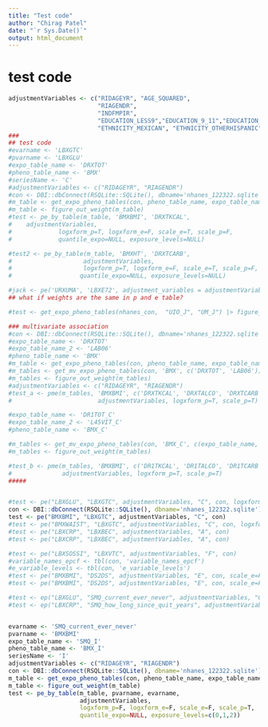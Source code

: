 ```yaml
---
title: "Test code"
author: "Chirag Patel"
date: "`r Sys.Date()`"
output: html_document
---
```

  
# test code

```r


adjustmentVariables <- c("RIDAGEYR", "AGE_SQUARED", 
                         "RIAGENDR", 
                         "INDFMPIR",
                         "EDUCATION_LESS9","EDUCATION_9_11","EDUCATION_AA","EDUCATION_COLLEGEGRAD",
                         "ETHNICITY_MEXICAN", "ETHNICITY_OTHERHISPANIC","ETHNICITY_OTHER", "ETHNICITY_NONHISPANICBLACK")
###
## test code
#evarname <- 'LBXGTC'
#pvarname <- 'LBXGLU'
#expo_table_name <- 'DRXTOT'
#pheno_table_name <- 'BMX' 
#seriesName <- 'C'
#adjustmentVariables <- c("RIDAGEYR", "RIAGENDR")
#con <- DBI::dbConnect(RSQLite::SQLite(), dbname='nhanes_122322.sqlite')
#m_table <- get_expo_pheno_tables(con, pheno_table_name, expo_table_name)
#m_table <- figure_out_weight(m_table)
#test <- pe_by_table(m_table, 'BMXBMI', 'DRXTKCAL', 
#    adjustmentVariables, 
#             logxform_p=T, logxform_e=F, scale_e=T, scale_p=F, 
#             quantile_expo=NULL, exposure_levels=NULL)

#test2 <- pe_by_table(m_table, 'BMXHT', 'DRXTCARB', 
#                    adjustmentVariables, 
#                    logxform_p=T, logxform_e=F, scale_e=T, scale_p=F, 
#                   quantile_expo=NULL, exposure_levels=NULL)

#jack <- pe('URXUMA', 'LBXE72', adjustment_variables = adjustmentVariables, series = "D", con = ncon, logxform_p = F, scale_p = T, logxform_e = T, scale_e = T)
## what if weights are the same in p and e table?

#test <- get_expo_pheno_tables(nhanes_con,  "UIO_J", "UM_J") |> figure_out_weight()

### multivariate association
#con <- DBI::dbConnect(RSQLite::SQLite(), dbname='nhanes_122322.sqlite')
#expo_table_name <- 'DRXTOT'
#expo_table_name_2 <- 'LAB06'
#pheno_table_name <- 'BMX' 
#m_table <- get_expo_pheno_tables(con, pheno_table_name, expo_table_name)
#m_tables <- get_mv_expo_pheno_tables(con, 'BMX', c('DRXTOT', 'LAB06')) 
#m_tables <- figure_out_weight(m_tables)
#adjustmentVariables <- c("RIDAGEYR", "RIAGENDR")
#test_a <- pme(m_tables, 'BMXBMI', c('DRXTKCAL', 'DRXTALCO', 'DRXTCARB', 'DRXTPROT', 'DRXTCHOL', 'DRXTFIBE', 'LBXGTC', 'LBXCOT', 'LBXBPB'), 
#                        adjustmentVariables, logxform_p=T, scale_p=T)

#expo_table_name <- 'DR1TOT_C'
#expo_table_name_2 <- 'L45VIT_C'
#pheno_table_name <- 'BMX_C' 

#m_tables <- get_mv_expo_pheno_tables(con, 'BMX_C', c(expo_table_name, expo_table_name_2)) 
#m_tables <- figure_out_weight(m_tables)

#test_b <- pme(m_tables, 'BMXBMI', c('DR1TKCAL', 'DR1TALCO', 'DR1TCARB', 'DR1TPROT', 'DR1TCHOL', 'DR1TFIBE', 'LBXGTC', 'LBXBEC'),
#              adjustmentVariables, logxform_p=T, scale_p=T)
#####


#test <- pe("LBXGLU", "LBXGTC", adjustmentVariables, "C", con, logxform_p = F, logxform_e = T, scale_e = F, scale_p = F, quantile_expo=c(0, .25, .5, .75, 1))
con <- DBI::dbConnect(RSQLite::SQLite(), dbname='nhanes_122322.sqlite')
test <- pe("BMXBMI", "LBXGTC", adjustmentVariables, "C", con)
#test <- pe("BMXWAIST", "LBXGTC", adjustmentVariables, "C", con, logxform_p = F, logxform_e = T, scale_e = T, scale_p = T)
#test <- pe("LBXCRP", "LBXBEC", adjustmentVariables, "A", con)
#test <- pe("LBXCRP", "LBXBEC", adjustmentVariables, "A", con)

#test <- pe("LBXSOSSI", "LBXVTC", adjustmentVariables, "F", con)
#variable_names_epcf <- tbl(con, 'variable_names_epcf')
#e_variable_levels <- tbl(con, 'e_variable_levels')
#test <- pe("BMXBMI", "DS2DS", adjustmentVariables, "E", con, scale_e=F, logxform_e = F, exposure_levels = c(2, 1))
#test <- pe("BMXBMI", "DS2DS", adjustmentVariables, "E", con, scale_e=F, logxform_e = F, exposure_levels = c(2, 1), expo_table_name = 'DS2TOT_E', pheno_table_name = 'BMX_E')

#test <- ep("LBXGLU", "SMQ_current_ever_never", adjustmentVariables, "C", con, scale_e=F, logxform_e = F, exposure_levels = c(0, 1, 2))
#test <- ep("LBXCRP", "SMQ_how_long_since_quit_years", adjustmentVariables, "C", con, scale_e=F, logxform_e = F)


evarname <- 'SMQ_current_ever_never'
pvarname <- 'BMXBMI'
expo_table_name <- 'SMQ_I'
pheno_table_name <- 'BMX_I' 
seriesName <- 'I'
adjustmentVariables <- c("RIDAGEYR", "RIAGENDR")
con <- DBI::dbConnect(RSQLite::SQLite(), dbname='nhanes_122322.sqlite')
m_table <- get_expo_pheno_tables(con, pheno_table_name, expo_table_name)
m_table <- figure_out_weight(m_table)
test <- pe_by_table(m_table, pvarname, evarname, 
                    adjustmentVariables, 
                    logxform_p=F, logxform_e=F, scale_e=F, scale_p=T, 
                    quantile_expo=NULL, exposure_levels=c(0,1,2))


```
